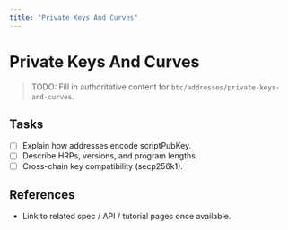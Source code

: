 ```yaml
---
title: "Private Keys And Curves"
---
```


# Private Keys And Curves

> TODO: Fill in authoritative content for `btc/addresses/private-keys-and-curves`.

## Tasks
- [ ] Explain how addresses encode scriptPubKey.
- [ ] Describe HRPs, versions, and program lengths.
- [ ] Cross-chain key compatibility (secp256k1).

## References
- Link to related spec / API / tutorial pages once available.

